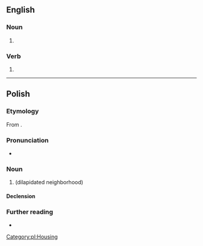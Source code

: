 ==English==

===Noun===
{{head|en|noun plural form}}

# {{plural of|slum|lang=en}}

===Verb===
{{head|en|verb form}}

# {{en-third-person singular of|slum}}

----

==Polish==
{{wikipedia|slumsy|lang=pl}}

===Etymology===
From {{bor|pl|en|slums}}.

===Pronunciation===
* {{pl-IPA|/slams/}}

===Noun===
{{pl-noun|m-in}}

# {{l|en|slum}} (dilapidated neighborhood)

====Declension====
{{pl-decl-noun-m-in}}

===Further reading===
* {{R:PWN}}

[[Category:pl:Housing]]